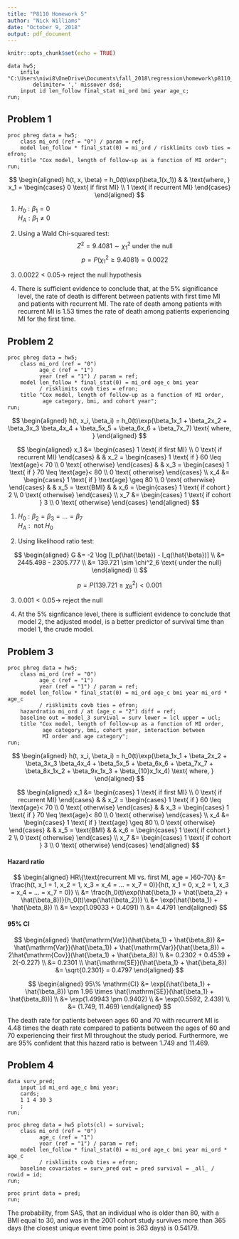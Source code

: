```yaml
---
title: "P8110 Homework 5"
author: "Nick Williams"
date: "October 9, 2018"
output: pdf_document
---
```


```r
knitr::opts_chunk$set(echo = TRUE)
```

```{}
data hw5; 
	infile "C:\Users\niwi8\OneDrive\Documents\fall_2018\regression\homework\p8110_hw5\HW5data.csv"
		delimiter= ',' missover dsd; 
	input id len_follow final_stat mi_ord bmi year age_c; 
run; 
```

## Problem 1

```{}
proc phreg data = hw5; 
	class mi_ord (ref = "0") / param = ref; 
	model len_follow * final_stat(0) = mi_ord / risklimits covb ties = efron; 
	title "Cox model, length of follow-up as a function of MI order"; 
run; 
```

\vspace{5cm}

$$
\begin{aligned}
h(t, x, \beta) = h_0(t)\exp(\beta_1(x_1)) & & \text{where, } x_1 = 
\begin{cases}
0 \text{ if first MI} \\
1 \text{ if recurrent MI}
\end{cases}
\end{aligned}
$$  


1. $H_0: \beta_1 = 0$  
   $H_A: \beta_1 \neq 0$  
   
2. Using a Wald Chi-squared test: 
   $$Z^2 = 9.4081 \sim \chi^2_1 \text{ under the null}$$
   $$p = P(\chi^2_1 \geq 9.4081) = 0.0022$$
   
3. $0.0022 < 0.05 \rightarrow$ reject the null hypothesis

4. There is sufficient evidence to conclude that, at the 5% significance level, the rate of death is different between patients with first time MI and patients with recurrent MI. The rate of death among patients with recurrent MI is 1.53 times the rate of death among patients experiencing MI for the first time. 

\newpage

## Problem 2

```{}
proc phreg data = hw5; 
	class mi_ord (ref = "0")
		  age_c (ref = "1")
		  year (ref = "1") / param = ref; 
	model len_follow * final_stat(0) = mi_ord age_c bmi year 
	      / risklimits covb ties = efron; 
	title "Cox model, length of follow-up as a function of MI order, 
	       age category, bmi, and cohort year"; 
run; 
```

\vspace{5cm}

$$
\begin{aligned}
h(t, x_i, \beta_i) = h_0(t)\exp(\beta_1x_1 + \beta_2x_2 + \beta_3x_3 \beta_4x_4 + \beta_5x_5 + \beta_6x_6 + \beta_7x_7)
\text{ where, }
\end{aligned}
$$

$$
\begin{aligned}
x_1 &= 
\begin{cases}
1 \text{ if first MI} \\
0 \text{ if recurrent MI}
\end{cases} & &
x_2  = 
\begin{cases}
1 \text{ if } 60 \leq \text{age}< 70 \\
0 \text{ otherwise}
\end{cases} & &
x_3 = 
\begin{cases}
1 \text{ if } 70 \leq \text{age}< 80 \\
0 \text{ otherwise}
\end{cases} \\
x_4 &= 
\begin{cases}
1 \text{ if } \text{age} \geq 80 \\
0 \text{ otherwise}
\end{cases} & & 
x_5 = \text{BMI} & & 
x_6 = 
\begin{cases}
1 \text{ if cohort } 2 \\
0 \text{ otherwise}
\end{cases} \\
x_7 &= 
\begin{cases}
1 \text{ if cohort } 3 \\
0 \text{ otherwise}
\end{cases}
\end{aligned}
$$

1. $H_0: \beta_2 = \beta_3 = ... = \beta_7$  
   $H_A: \text{ not } H_0$  

2. Using likelihood ratio test: 

$$
\begin{aligned}
G &= -2 \log [l_p(\hat{\beta}) - l_q(\hat{\beta})] \\
&= 2445.498 - 2305.777 \\
&= 139.721 \sim \chi^2_6 \text{ under the null}
\end{aligned} \\
$$

$$
p = P(139.721 \geq \chi^2_6) < 0.001
$$

3. $0.001 < 0.05 \rightarrow$ reject the null

4. At the 5% signficance level, there is sufficient evidence to conclude that model 2, the adjusted model, is a better predictor of survival time than model 1, the crude model. 

## Problem 3

```{}
proc phreg data = hw5; 
	class mi_ord (ref = "0")
		  age_c (ref = "1")
		  year (ref = "1") / param = ref; 
	model len_follow * final_stat(0) = mi_ord age_c bmi year mi_ord * age_c 
	      / risklimits covb ties = efron; 
	hazardratio mi_ord / at (age_c = "2") diff = ref; 
	baseline out = model_3 survival = surv lower = lcl upper = ucl; 
	title "Cox model, length of follow-up as a function of MI order, 
	       age category, bmi, cohort year, interaction between 
		   MI order and age category"; 
run;
```

\vspace{6cm}

$$
\begin{aligned}
h(t, x_i, \beta_i) = h_0(t)\exp(\beta_1x_1 + \beta_2x_2 + \beta_3x_3 \beta_4x_4 + \beta_5x_5 + \beta_6x_6 + \beta_7x_7 
                              + \beta_8x_1x_2 + \beta_9x_1x_3 + \beta_{10}x_1x_4)  
\text{ where, }
\end{aligned}
$$

$$
\begin{aligned}
x_1 &= 
\begin{cases}
1 \text{ if first MI} \\
0 \text{ if recurrent MI}
\end{cases} & &
x_2  = 
\begin{cases}
1 \text{ if } 60 \leq \text{age}< 70 \\
0 \text{ otherwise}
\end{cases} & &
x_3 = 
\begin{cases}
1 \text{ if } 70 \leq \text{age}< 80 \\
0 \text{ otherwise}
\end{cases} \\
x_4 &= 
\begin{cases}
1 \text{ if } \text{age} \geq 80 \\
0 \text{ otherwise}
\end{cases} & & 
x_5 = \text{BMI} & & 
x_6 = 
\begin{cases}
1 \text{ if cohort } 2 \\
0 \text{ otherwise}
\end{cases} \\
x_7 &= 
\begin{cases}
1 \text{ if cohort } 3 \\
0 \text{ otherwise}
\end{cases}
\end{aligned}
$$

#### Hazard ratio

$$
\begin{aligned}
HR\{\text{recurrent MI vs. first MI, age = }60-70\} 
&= \frac{h(t, x_1 = 1, x_2 = 1, x_3 = x_4 = ... = x_7 = 0)}{h(t, x_1 = 0, x_2 = 1, x_3 = x_4 = ... = x_7 = 0)} \\
&= \frac{h_0(t)\exp(\hat{\beta_1} + \hat{\beta_2} + \hat{\beta_8})}{h_0(t)\exp(\hat{\beta_2})} \\
&= \exp(\hat{\beta_1} + \hat{\beta_8}) \\
&= \exp(1.09033 + 0.4091) \\
&= 4.4791
\end{aligned}
$$

#### 95% CI

$$
\begin{aligned}
\hat{\mathrm{Var}}(\hat{\beta_1} + \hat{\beta_8}) &= \hat{\mathrm{Var}}(\hat{\beta_1}) + \hat{\mathrm{Var}}(\hat{\beta_8}) + 2\hat{\mathrm{Cov}}(\hat{\beta_1} + \hat{\beta_8}) \\
&= 0.2302 + 0.4539 + 2(-0.227) \\
&= 0.2301 \\
\hat{\mathrm{SE}}(\hat{\beta_1} + \hat{\beta_8}) &= \sqrt{0.2301} = 0.4797
\end{aligned}
$$

$$
\begin{aligned}
95\% \mathrm{CI} &= \exp[(\hat{\beta_1} + \hat{\beta_8}) \pm 1.96 \times \hat{\mathrm{SE}}(\hat{\beta_1} + \hat{\beta_8})] \\
&= \exp(1.49943 \pm 0.9402) \\
&= \exp(0.5592, 2.439) \\
&= (1.749, 11.469)
\end{aligned}
$$

The death rate for patients between ages 60 and 70 with recurrent MI is 4.48 times the death rate compared to patients between the ages of 60 and 70 experiencing their first MI throughout the study period. Furthermore, we are 95% confident that this hazard ratio is between 1.749 and 11.469. 

## Problem 4

```{}
data surv_pred; 
	input id mi_ord age_c bmi year; 
	cards; 
	1 1 4 30 3
	; 
run; 

proc phreg data = hw5 plots(cl) = survival; 
	class mi_ord (ref = "0")
		  age_c (ref = "1")
		  year (ref = "1") / param = ref; 
	model len_follow * final_stat(0) = mi_ord age_c bmi year mi_ord * age_c 
	      / risklimits covb ties = efron; 
	baseline covariates = surv_pred out = pred survival = _all_ / rowid = id; 
run; 

proc print data = pred; 
run; 
```

\vspace{6cm}

The probability, from SAS, that an individual who is older than 80, with a BMI equal to 30, and was in the 2001 cohort study survives more than 365 days (the closest unique event time point is 363 days) is 0.54179. 




